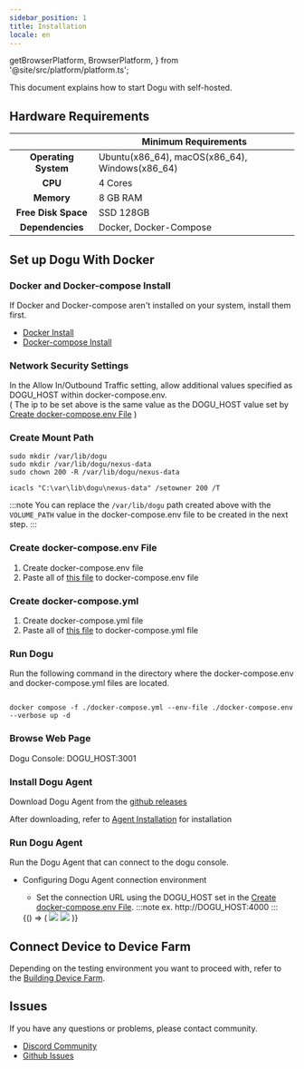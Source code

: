 ```yaml
---
sidebar_position: 1
title: Installation
locale: en
---
```


  getBrowserPlatform,
  BrowserPlatform,
} from '@site/src/platform/platform.ts';



This document explains how to start Dogu with self-hosted.

## Hardware Requirements

|                          | Minimum Requirements                           |
| :----------------------: | ---------------------------------------------- |
| <b>Operating System</b>  | Ubuntu(x86_64), macOS(x86_64), Windows(x86_64) |
|       <b> CPU </b>       | 4 Cores                                        |
|     <b> Memory </b>      | 8 GB RAM                                       |
| <b> Free Disk Space </b> | SSD 128GB                                      |
|  <b> Dependencies </b>   | Docker, Docker-Compose                         |

## Set up Dogu With Docker

### Docker and Docker-compose Install

If Docker and Docker-compose aren't installed on your system, install them first.

- [Docker Install](https://docs.docker.com/engine/install/)
- [Docker-compose Install](https://docs.docker.com/compose/install/)

### Network Security Settings

In the Allow In/Outbound Traffic setting, allow additional values specified as DOGU_HOST within docker-compose.env.  
( The ip to be set above is the same value as the DOGU_HOST value set by [Create docker-compose.env File](/get-started/installation/self-hosted/installation#create-docker-composeenv-file) )

### Create Mount Path

<Tabs groupId="os" defaultValue="linux">
<TabItem value="linux" label="Linux" default>

```
sudo mkdir /var/lib/dogu
sudo mkdir /var/lib/dogu/nexus-data
sudo chown 200 -R /var/lib/dogu/nexus-data
```

</TabItem>

<TabItem value="windows" label="Windows">

```
icacls "C:\var\lib\dogu\nexus-data" /setowner 200 /T
```

</TabItem>
</Tabs>

:::note
You can replace the `/var/lib/dogu` path created above with the `VOLUME_PATH` value in the docker-compose.env file to be created in the next step.
:::

### Create docker-compose.env File

1. Create docker-compose.env file
2. Paste all of [this file](https://github.com/dogu-team/dogu/blob/main/docker-compose.env) to docker-compose.env file

### Create docker-compose.yml

1. Create docker-compose.yml file
2. Paste all of [this file](https://github.com/dogu-team/dogu/blob/main/docker-compose.yml) to docker-compose.yml file

### Run Dogu

Run the following command in the directory where the docker-compose.env and docker-compose.yml files are located.

```

docker compose -f ./docker-compose.yml --env-file ./docker-compose.env --verbose up -d

```

### Browse Web Page

Dogu Console: DOGU_HOST:3001

### Install Dogu Agent

Download Dogu Agent from the [github releases](https://github.com/dogu-team/dogu/releases?q=dost&expanded=true)

After downloading, refer to [Agent Installation](/device-farm/host#installation) for installation

### Run Dogu Agent

Run the Dogu Agent that can connect to the dogu console.

- Configuring Dogu Agent connection environment

  - Set the connection URL using the DOGU_HOST set in the [Create docker-compose.env File](/get-started/installation/self-hosted/installation/#create-docker-composeenv-file).
    :::note
    ex. http://DOGU_HOST:4000
    :::

  <BrowserOnly>
    {() => (
      <Tabs groupId="os" defaultValue={getBrowserPlatform('windows')}>
        <TabItem value="windows" label="Windows" default>
          <img src={dost_windows_api_url_input} style={{ width: 600 }} />
        </TabItem>
        <TabItem value="macos" label="macOS">
          <img src={dost_macos_api_url_input} style={{ width: 600 }} />
        </TabItem>
      </Tabs>
    )}
  </BrowserOnly>

## Connect Device to Device Farm

Depending on the testing environment you want to proceed with, refer to the [Building Device Farm](/get-started/tutorials/device-farm).

## Issues

If you have any questions or problems, please contact community.

- [Discord Community](https://discord.com/invite/bVycd6Tu9g)
- [Github Issues](https://github.com/dogu-team/dogu/issues)
